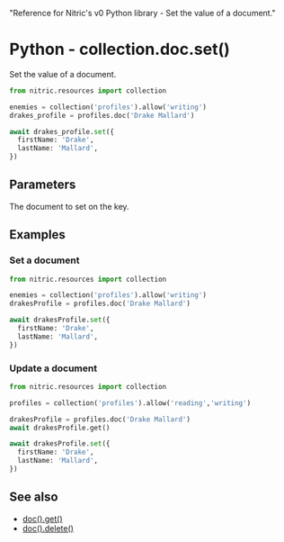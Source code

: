   "Reference for Nitric's v0 Python library - Set the value of a document."

# Python - collection.doc.set()

Set the value of a document.

```python
from nitric.resources import collection

enemies = collection('profiles').allow('writing')
drakes_profile = profiles.doc('Drake Mallard')

await drakes_profile.set({
  firstName: 'Drake',
  lastName: 'Mallard',
})
```

## Parameters

<Properties>
  <Property name="document" required type="object">
    The document to set on the key.
  </Property>
</Properties>

## Examples

### Set a document

```python
from nitric.resources import collection

enemies = collection('profiles').allow('writing')
drakesProfile = profiles.doc('Drake Mallard')

await drakesProfile.set({
  firstName: 'Drake',
  lastName: 'Mallard',
})
```

### Update a document

```python
from nitric.resources import collection

profiles = collection('profiles').allow('reading','writing')

drakesProfile = profiles.doc('Drake Mallard')
await drakesProfile.get()

await drakesProfile.set({
  firstName: 'Drake',
  lastName: 'Mallard',
})
```

## See also

- [doc().get()](./collection-doc-get)
- [doc().delete()](./collection-doc-delete)
